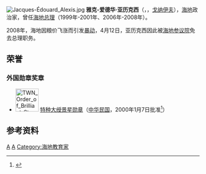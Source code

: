 [[File:Jacques-Édouard_Alexis.jpg|thumb]]
'''雅克-爱德华·亚历克西'''（'''{{lang-fr|Jacques-Édouard Alexis}}'''，{{bd|1947年|9月21日}}，[[戈纳伊夫|戈纳伊夫]]），[[海地|海地]]政治家，曾任[[海地总理|海地总理]]（1999年-2001年、2006年-2008年）。

2008年，海地因粮价飞涨而引发[[2008年海地暴动|暴动]]，4月12日，亚历克西因此被[[海地参议院|海地参议院]]免去总理职务。

==荣誉==
===外国勋章奖章===
* [[File:TWN_Order_of_Brilliant_Star_1Class_BAR.svg|60px]] [[景星勋章|特种大绶景星勋章]]（[[中华民国|中华民国]]，2000年1月7日批准<ref>{{cite journal |title=總統令（華總二榮字第8900001750號） |url=https://twinfo.ncl.edu.tw/tiqry/hypage.cgi?HYPAGE=search/merge_pdf.hpg&dtd_id=12&type=g&sysid=H0000029&jid=79007133&vol=89011900&page=%E9%A0%8114 |journal=總統府公報 |publisher=總統府 |volume=第6318號 |date=2000-01-19 |page=14页 |access-date=2021-09-14 |archive-date=2021-09-14 |archive-url=https://web.archive.org/web/20210914015645/https://twinfo.ncl.edu.tw/tiqry/hypage.cgi?HYPAGE=search%2Fmerge_pdf.hpg&dtd_id=12&type=g&sysid=H0000029&jid=79007133&vol=89011900&page=%E9%A0%8114 |dead-url=no }}</ref>）

==参考资料==
{{reflist}}

{{America-poli-bio-stub}}
{{start box}}
{{succession box|[[热拉尔·拉托尔蒂|热拉尔·拉托尔蒂]]|[[米歇尔·皮埃尔－路易斯|米歇尔·皮埃尔－路易斯]]|[[海地总理|海地总理]]|2006年-2008年}}
{{succession box|[[罗尼·斯马尔|罗尼·斯马尔]]|[[让·马里·谢雷斯塔|让·马里·谢雷斯塔]]|[[海地总理|海地总理]]|1999年-2001年}}
{{end box}}
{{海地总理}}
[[Category:海地总理|A]]
[[Category:拉瓦爾大學校友|A]]
[[Category:海地教育家|Category:海地教育家]]